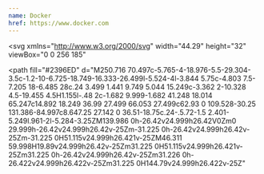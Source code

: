```yaml
---
name: Docker
href: https://www.docker.com
---
```


<svg
  xmlns="http://www.w3.org/2000/svg"
  width="44.29"
  height="32"
  viewBox="0 0 256 185"
>
  <path
    fill="#2396ED"
    d="M250.716 70.497c-5.765-4-18.976-5.5-29.304-3.5c-1.2-10-6.725-18.749-16.333-26.499l-5.524-4l-3.844 5.75c-4.803 7.5-7.205 18-6.485 28c.24 3.499 1.441 9.749 5.044 15.249c-3.362 2-10.328 4.5-19.455 4.5H1.155l-.48 2c-1.682 9.999-1.682 41.248 18.014 65.247c14.892 18.249 36.99 27.499 66.053 27.499c62.93 0 109.528-30.25 131.386-84.997c8.647.25 27.142 0 36.51-18.75c.24-.5.72-1.5 2.401-5.249l.961-2l-5.284-3.25ZM139.986 0h-26.42v24.999h26.42V0Zm0 29.999h-26.42v24.999h26.42v-25Zm-31.225 0h-26.42v24.999h26.42v-25Zm-31.225 0H51.115v24.999h26.421v-25ZM46.311 59.998H19.89v24.999h26.42v-25Zm31.225 0H51.115v24.999h26.421v-25Zm31.225 0h-26.42v24.999h26.42v-25Zm31.226 0h-26.422v24.999h26.422v-25Zm31.225 0H144.79v24.999h26.422v-25Z"
  ></path>
</svg>